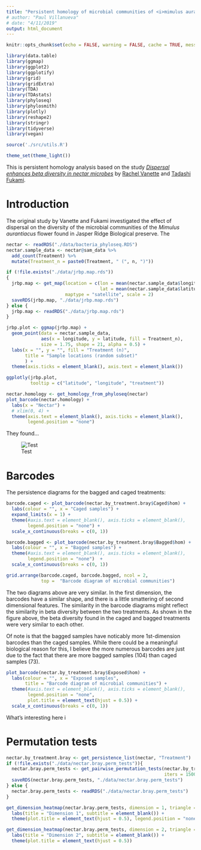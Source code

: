 ```yaml
---
title: "Persistent homology of microbial communities of <i>mimulus aurantiacus</i>"
# author: "Paul Villanueva"
# date: "4/11/2019"
output: html_document
---
```


```r
knitr::opts_chunk$set(echo = FALSE, warning = FALSE, cache = TRUE, message = FALSE)
```

```r
library(data.table)
library(ggmap)
library(ggplot2)
library(ggplotify)
library(grid)
library(gridExtra)
library(TDA)
library(TDAstats)
library(phyloseq)
library(phylosmith)
library(plotly)
library(reshape2)
library(stringr)
library(tidyverse)
library(vegan)

source('./src/utils.R')

theme_set(theme_light())

```

This is persistent homology analysis based on the study [*Dispersal enhances beta diversity in nectar microbes*](https://www.ncbi.nlm.nih.gov/pubmed/28597955) by [Rachel Vanette](http://entomology.ucdavis.edu/Faculty/Rachel_Vannette/) and [Tadashi Fukami](https://web.stanford.edu/~fukamit/). 

# Introduction

The original study by Vanette and Fukami investigated the effect of dispersal on the diversity of the microbial communities of the *Mimulus aurantiacus* flower found in Jasper Ridge Biological preserve. The 

```r
nectar <- readRDS("./data/bacteria_phyloseq.RDS")
nectar.sample_data <- nectar@sam_data %>% 
  add_count(Treatment) %>% 
  mutate(Treatment_n = paste0(Treatment, " (", n, ")"))

if (!file.exists("./data/jrbp.map.rds"))
{
  jrbp.map <- get_map(location = c(lon = mean(nectar.sample_data$longitude), 
                                   lat = mean(nectar.sample_data$latitude)), zoom = 17, 
                      maptype = "satellite", scale = 2)
  saveRDS(jrbp.map, "./data/jrbp.map.rds")
} else {
  jrbp.map <- readRDS("./data/jrbp.map.rds")
}

```


```r
jrbp.plot <- ggmap(jrbp.map) + 
  geom_point(data = nectar.sample_data,
             aes(x = longitude, y = latitude, fill = Treatment_n), 
             size = 1.75, shape = 21, alpha = 0.5) +
  labs(x = "", y = "", fill = "Treatment (n)",
       title = "Sample locations (random subset)"
       ) +
  theme(axis.ticks = element_blank(), axis.text = element_blank())
```

```r
ggplotly(jrbp.plot, 
         tooltip = c("latitude", "longitude", "treatment"))
```

```r
nectar.homology <- get_homology_from_phyloseq(nectar)
plot_barcode(nectar.homology) + 
  labs(x = "Nectar") +
  # xlim(0, 4) + 
  theme(axis.text = element_blank(), axis.ticks = element_blank(),
        legend.position = "none")
```

They found...

![Test](./figs/beta_disper.png)

# Barcodes

The persistence diagrams for the bagged and caged treatments:

```r
barcode.caged <- plot_barcode(nectar.by_treatment.bray$Caged$hom) + 
  labs(colour = "", x = "Caged samples") +
  expand_limits(x = 1) + 
  theme(#axis.text = element_blank(), axis.ticks = element_blank(),
        legend.position = "none") +
  scale_x_continuous(breaks = c(0, 1))
```

```r
barcode.bagged <- plot_barcode(nectar.by_treatment.bray$Bagged$hom) + 
  labs(colour = "", x = "Bagged samples") +
  theme(#axis.text = element_blank(), axis.ticks = element_blank(),
        legend.position = "none")  +
  scale_x_continuous(breaks = c(0, 1))
```

```r
grid.arrange(barcode.caged, barcode.bagged, ncol = 2,
             top =  "Barcode diagram of microbial communities")
```

The two diagrams above are very similar. In the first dimension, the barcodes have a similar shape, and there is a little smattering of second dimensional features. The similarity in the barcode diagrams might reflect the similarity in beta diversity between the two treatments. As shown in the figure above, the beta diversity found in the caged and bagged treatments were very similar to each other. 

Of note is that the bagged samples have noticably more 1st-dimension barcodes than the caged samples. While there could be a meaningful biological reason for this, I believe the more numerous barcodes are just due to the fact that there are more bagged samples (104) than caged samples (73).




```r
plot_barcode(nectar.by_treatment.bray$Exposed$hom) + 
  labs(colour = "", x = "Exposed samples", 
       title = "Barcode diagram of microbial communities") +
  theme(#axis.text = element_blank(), axis.ticks = element_blank(),
        legend.position = "none",
        plot.title = element_text(hjust = 0.5)) +
  scale_x_continuous(breaks = c(0, 1))
```

What's interesting here i

# Permutation tests

```r
nectar.by_treatment.bray <- get_persistence_list(nectar, "Treatment")
if (!file.exists("./data/nectar.bray.perm_tests")){
  nectar.bray.perm_tests <- get_pairwise_permutation_tests(nectar.by_treatment.bray, 
                                                           iters = 1500)
  saveRDS(nectar.bray.perm_tests, "./data/nectar.bray.perm_tests")
} else {
  nectar.bray.perm_tests <- readRDS("./data/nectar.bray.perm_tests")
}
```


```r
get_dimension_heatmap(nectar.bray.perm_tests, dimension = 1, triangle = TRUE) +   
  labs(title = "Dimension 1", subtitle = element_blank()) +
  theme(plot.title = element_text(hjust = 0.5), legend.position = "none")
```

```r
get_dimension_heatmap(nectar.bray.perm_tests, dimension = 2, triangle = TRUE) + 
  labs(title = "Dimension 2", subtitle = element_blank()) +
  theme(plot.title = element_text(hjust = 0.5)) 
```
